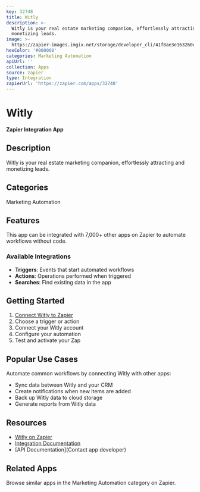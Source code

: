 ```yaml
---
key: 32748
title: Witly
description: >-
  Witly is your real estate marketing companion, effortlessly attracting and
  monetizing leads.
image: >-
  https://zapier-images.imgix.net/storage/developer_cli/41f8ae3e163260c174c4d502d87de882.png?auto=format%2Ccompress&ixlib=python-3.0.0&q=50
hexColor: '#000000'
categories: Marketing Automation
apiUrl: ''
collection: Apps
source: zapier
type: Integration
zapierUrl: 'https://zapier.com/apps/32748'
---
```

# Witly

**Zapier Integration App**

## Description

Witly is your real estate marketing companion, effortlessly attracting and monetizing leads.

## Categories

Marketing Automation

## Features

This app can be integrated with 7,000+ other apps on Zapier to automate workflows without code.

### Available Integrations

- **Triggers**: Events that start automated workflows
- **Actions**: Operations performed when triggered
- **Searches**: Find existing data in the app

## Getting Started

1. [Connect Witly to Zapier](https://zapier.com/apps/32748)
2. Choose a trigger or action
3. Connect your Witly account
4. Configure your automation
5. Test and activate your Zap

## Popular Use Cases

Automate common workflows by connecting Witly with other apps:

- Sync data between Witly and your CRM
- Create notifications when new items are added
- Back up Witly data to cloud storage
- Generate reports from Witly data

## Resources

- [Witly on Zapier](https://zapier.com/apps/32748)
- [Integration Documentation](https://zapier.com/apps/32748/integrations)
- [API Documentation](Contact app developer)

## Related Apps

Browse similar apps in the Marketing Automation category on Zapier.
